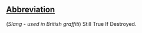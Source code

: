 ==[[Wiktionary:List of acronyms and abbreviations|Abbreviation]]==

(''Slang - used in British graffiti'') Still True If Destroyed.